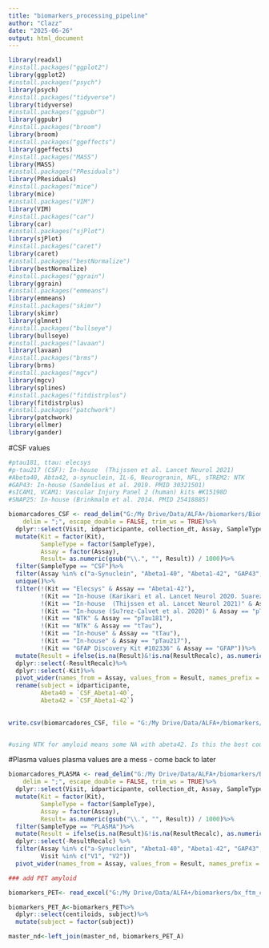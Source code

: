 ```yaml
---
title: "biomarkers_processing_pipeline"
author: "Clazz"
date: "2025-06-26"
output: html_document
---
```


```r
library(readxl)
#install.packages("ggplot2")
library(ggplot2)
#install.packages("psych")
library(psych)
#install.packages("tidyverse")
library(tidyverse)
#install.packages("ggpubr")
library(ggpubr)
#install.packages("broom")
library(broom)
#install.packages("ggeffects")
library(ggeffects)
#install.packages("MASS")
library(MASS)
#install.packages("PResiduals")
library(PResiduals)
#install.packages("mice")
library(mice)
#install.packages("VIM")
library(VIM)
#install.packages("car")
library(car)
#install.packages("sjPlot")
library(sjPlot)
#install.packages("caret")
library(caret)
#install.packages("bestNormalize")
library(bestNormalize)
#install.packages("ggrain")
library(ggrain)
#install.packages("emmeans")
library(emmeans)
#install.packages("skimr")
library(skimr)
library(glmnet)
#install.packages("bullseye")
library(bullseye)
#install.packages("lavaan")
library(lavaan)
#install.packages("brms")
library(brms)
#install.packages("mgcv")
library(mgcv)
library(splines)
#install.packages("fitdistrplus")
library(fitdistrplus)
#install.packages("patchwork")
library(patchwork)
library(ellmer)
library(gander)
```


#CSF values
```r

#ptau181, ttau: elecsys 
#p-tau217 (CSF): In-house  (Thijssen et al. Lancet Neurol 2021)
#Abeta40, Abta42, a-synuclein, IL-6, Neurogranin, NFL, sTREM2: NTK
#GAP43: In-house (Sandelius et al. 2019. PMID 30321501)
#sICAM1, VCAM1: Vascular Injury Panel 2 (human) kits #K15198D
#SNAP25: In-house (Brinkmalm et al. 2014. PMID 25418885)

biomarcadores_CSF <- read_delim("G:/My Drive/Data/ALFA+/biomarkers/Biomarkers_Alfa_Cohort__Biomarkers_alfa_cohort_20241220142704(in).csv", 
    delim = ";", escape_double = FALSE, trim_ws = TRUE)%>%
  dplyr::select(Visit, idparticipante, collection_dt, Assay, SampleType, Result, Kit, ResultRecalc)%>%
  mutate(Kit = factor(Kit),
         SampleType = factor(SampleType),
         Assay = factor(Assay),
         Result= as.numeric(gsub("\\.", "", Result)) / 1000)%>%
  filter(SampleType == "CSF")%>%
  filter(Assay %in% c("a-Synuclein", "Abeta1-40", "Abeta1-42", "GAP43","GFAP", "IL-6", "Neurogranin", "NFL", "pTau181", "pTau217", "sICAM1", "SNAP25", "sTREM2", "sVCAM1","Synaptotagmin", "tTau", "YKL40"))%>%
  unique()%>%
  filter(!(Kit == "Elecsys" & Assay == "Abeta1-42"),
         !(Kit == "In-house (Karikari et al. Lancet Neurol 2020. Suarez-Calvet et al. 2020)" & Assay == "pTau181"),
         !(Kit == "In-house  (Thijssen et al. Lancet Neurol 2021)" & Assay == "tTau"),
         !(Kit == "In-house (Su?rez-Calvet et al. 2020)" & Assay == "pTau217"),
         !(Kit == "NTK" & Assay == "pTau181"),
         !(Kit == "NTK" & Assay == "tTau"),
         !(Kit == "In-house" & Assay == "tTau"),
         !(Kit == "In-house" & Assay == "pTau217"),
         !(Kit == "GFAP Discovery Kit #102336" & Assay == "GFAP"))%>%
  mutate(Result = ifelse(is.na(Result)&!is.na(ResultRecalc), as.numeric(gsub("\\.", "", ResultRecalc)) / 1000, Result))%>%
  dplyr::select(-ResultRecalc)%>%
  dplyr::select(-Kit)%>%
  pivot_wider(names_from = Assay, values_from = Result, names_prefix = "CSF_")%>%
  rename(subject = idparticipante, 
         Abeta40 = `CSF_Abeta1-40`,
         Abeta42 = `CSF_Abeta1-42`)
  
  
write.csv(biomarcadores_CSF, file = "G:/My Drive/Data/ALFA+/biomarkers/biomarkers_CSF_processed.csv", row.names = F)


#using NTK for amyloid means some NA with abeta42. Is this the best course of action still?
```

#Plasma values
plasma values are a mess - come back to later

```r
biomarcadores_PLASMA <- read_delim("G:/My Drive/Data/ALFA+/biomarkers/Biomarkers_Alfa_Cohort__Biomarkers_alfa_cohort_20241220142704(in).csv", 
    delim = ";", escape_double = FALSE, trim_ws = TRUE)%>%
  dplyr::select(Visit, idparticipante, collection_dt, Assay, SampleType, Result, Kit, ResultRecalc)%>%
  mutate(Kit = factor(Kit),
         SampleType = factor(SampleType),
         Assay = factor(Assay),
         Result= as.numeric(gsub("\\.", "", Result)) / 1000)%>%
  filter(SampleType == "PLASMA")%>%
  mutate(Result = ifelse(is.na(Result)&!is.na(ResultRecalc), as.numeric(gsub("\\.", "", ResultRecalc)) / 1000, Result))%>%
  dplyr::select(-ResultRecalc) %>%
  filter(Assay %in% c("a-Synuclein", "Abeta1-40", "Abeta1-42", "GAP43", "GFAP", "IL-6", "Neurogranin", "NFL", "pTau181", "pTau217", "sICAM1", "SNAP25", "sTREM2", "sVCAM1", "Synaptotagmin", "tTau", "YKL40"),
         Visit %in% c("V1", "V2"))
  pivot_wider(names_from = Assay, values_from = Result, names_prefix = "PLASMA_")


```




```r
### add PET amyloid 

biomarkers_PET<- read_excel("G:/My Drive/Data/ALFA+/biomarkers/bx_ftm_centiloids_ALFA_PET_FTM_20210421_20250319_141859.xlsx")

biomarkers_PET_A<-biomarkers_PET%>%
  dplyr::select(centiloids, subject)%>%
  mutate(subject = factor(subject))

master_nd<-left_join(master_nd, biomarkers_PET_A)

```